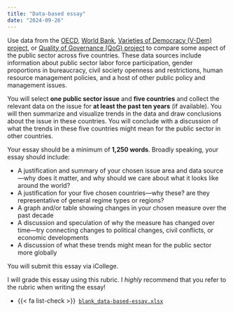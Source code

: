```yaml
---
title: "Data-based essay"
date: "2024-09-26"
---
```


Use data from the [OECD](https://data.oecd.org/), [World Bank](https://data.worldbank.org/), [Varieties of Democracy (V-Dem) project](https://www.v-dem.net/), or [Quality of Governance (QoG) project](https://www.gu.se/en/quality-government/qog-data) to compare some aspect of the public sector across five countries. These data sources include information about public sector labor force participation, gender proportions in bureaucracy, civil society openness and restrictions, human resource management policies, and a host of other public policy and management issues.

You will select **one public sector issue** and **five countries** and collect the relevant data on the issue for **at least the past ten years** (if available). You will then summarize and visualize trends in the data and draw conclusions about the issue in these countries. You will conclude with a discussion of what the trends in these five countries might mean for the public sector in other countries. 

Your essay should be a minimum of **1,250 words**. Broadly speaking, your essay should include:

- A justification and summary of your chosen issue area and data source—why does it matter, and why should we care about what it looks like around the world?
- A justification for your five chosen countries—why these? are they representative of general regime types or regions?
- A graph and/or table showing changes in your chosen measure over the past decade
- A discussion and speculation of why the measure has changed over time—try connecting changes to political changes, civil conflicts, or economic developments
- A discussion of what these trends might mean for the public sector more globally

You will submit this essay via iCollege.

I will grade this essay using this rubric. I *highly* recommend that you refer to the rubric when writing the essay!

- {{< fa list-check >}}&ensp;[`blank_data-based-essay.xlsx`](/files/rubrics/blank_data-based-essay.xlsx)

